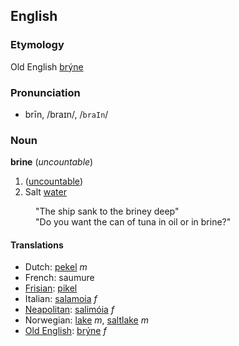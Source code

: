==English==
===Etymology===
Old English [[brýne]]

===Pronunciation===
*brīn, /braɪn/, /<tt>braIn</tt>/

===Noun===
'''brine''' (''uncountable'')

#([[uncountable]])
# Salt [[water]]
:"The ship sank to the briney deep"
:"Do you want the can of tuna in oil or in brine?"

====Translations====
*Dutch: [[pekel]] ''m''
*French: saumure
*[[Frisian]]: [[pikel]]
*Italian: [[salamoia]] ''f''
*[[Neapolitan]]: [[salimóia]] ''f''
*Norwegian: [[lake]] ''m'', [[saltlake]] ''m''
*[[Old English]]: [[brýne]] ''f''
